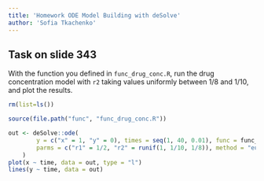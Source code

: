 ```yaml
---
title: 'Homework ODE Model Building with deSolve'
author: 'Sofia Tkachenko'
---
```


## Task on slide 343

With the function you defined in `func_drug_conc.R`, run the drug concentration
model with `r2` taking values uniformly between 1/8 and 1/10, and plot the results.

```r
rm(list=ls())

source(file.path("func", "func_drug_conc.R"))

out <- deSolve::ode(
        y = c("x" = 1, "y" = 0), times = seq(1, 40, 0.01), func = func_drug_conc,
        parms = c("r1" = 1/2, "r2" = runif(1, 1/10, 1/8)), method = "euler"
    )
plot(x ~ time, data = out, type = "l")
lines(y ~ time, data = out)
```
